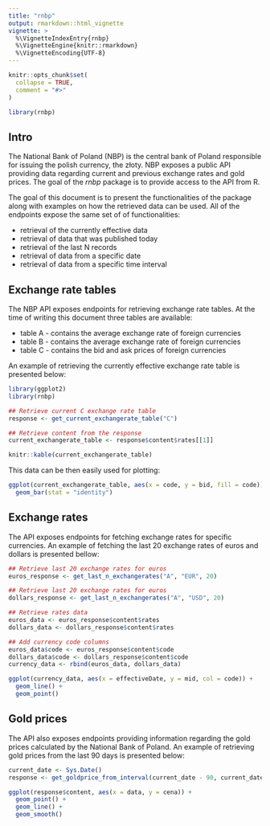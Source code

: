 ---
title: "rnbp"
output: rmarkdown::html_vignette
vignette: >
  %\VignetteIndexEntry{rnbp}
  %\VignetteEngine{knitr::rmarkdown}
  %\VignetteEncoding{UTF-8}
---

```{r, include = FALSE}
knitr::opts_chunk$set(
  collapse = TRUE,
  comment = "#>"
)
```

```{r setup, include = FALSE}
library(rnbp)
```

## Intro
The National Bank of Poland (NBP) is the central bank of Poland responsible for issuing the polish currency, the złoty. NBP exposes a public API providing data regarding current and previous exchange rates and gold prices. The goal of the *rnbp* package is to provide access to the API from R. 

The goal of this document is to present the functionalities of the package along with examples on how the retrieved data can be used. All of the endpoints expose the same set of of functionalities:

* retrieval of the currently effective data
* retrieval of data that was published today
* retrieval of the last N records
* retrieval of data from a specific date
* retrieval of data from a specific time interval

## Exchange rate tables
The NBP API exposes endpoints for retrieving exchange rate tables. At the time of writing this document three tables are available:

* table A - contains the average exchange rate of foreign currencies
* table B - contains the average exchange rate of foreign currencies
* table C - contains the bid and ask prices of foreign currencies

An example of retrieving the currently effective exchange rate table is presented below:
```{r, eval=FALSE}
library(ggplot2)
library(rnbp)

## Retrieve current C exchange rate table
response <- get_current_exchangerate_table("C")

## Retrieve content from the response
current_exchangerate_table <- response$content$rates[[1]]

knitr::kable(current_exchangerate_table)
```

This data can be then easily used for plotting:

```{r, fig.height = 4, fig.width = 8, eval=FALSE}
ggplot(current_exchangerate_table, aes(x = code, y = bid, fill = code)) +
  geom_bar(stat = "identity")
```

## Exchange rates 
The API exposes endpoints for fetching exchange rates for specific currencies. An example of fetching the last 20 exchange rates of euros and dollars is presented bellow:

```{r, fig.height = 4, fig.width = 8, eval=FALSE}
## Retrieve last 20 exchange rates for euros
euros_response <- get_last_n_exchangerates("A", "EUR", 20)

## Retrieve last 20 exchange rates for euros
dollars_response <- get_last_n_exchangerates("A", "USD", 20)

## Retrieve rates data
euros_data <- euros_response$content$rates
dollars_data <- dollars_response$content$rates

## Add currency code columns
euros_data$code <- euros_response$content$code
dollars_data$code <- dollars_response$content$code
currency_data <- rbind(euros_data, dollars_data)

ggplot(currency_data, aes(x = effectiveDate, y = mid, col = code)) +
  geom_line() +
  geom_point()
```

## Gold prices
The API also exposes endpoints providing information regarding the gold prices calculated by the National Bank of Poland. An example of retrieving gold prices from the last 90 days is presented below:


```{r, fig.height = 4, fig.width = 8, warning = FALSE, eval=FALSE}
current_date <- Sys.Date()
response <- get_goldprice_from_interval(current_date - 90, current_date)

ggplot(response$content, aes(x = data, y = cena)) +
  geom_point() +
  geom_line() +
  geom_smooth()
```
